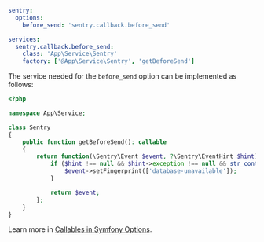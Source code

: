 ```yaml {filename:config/packages/sentry.yaml}
sentry:
  options:
    before_send: 'sentry.callback.before_send'

services:
  sentry.callback.before_send:
    class: 'App\Service\Sentry'
    factory: ['@App\Service\Sentry', 'getBeforeSend']
```

The service needed for the `before_send` option can be implemented as follows:

```php {filename:src/Service/Sentry.php}
<?php

namespace App\Service;

class Sentry
{
    public function getBeforeSend(): callable
    {
        return function(\Sentry\Event $event, ?\Sentry\EventHint $hint): ?\Sentry\Event {
            if ($hint !== null && $hint->exception !== null && str_contains($hint->exception->getMessage(), 'database unavailable')) {
                $event->setFingerprint(['database-unavailable']);
            }

            return $event;
        };
    }
}
```

<Note>

Learn more in [Callables in Symfony Options](/platforms/php/guides/symfony/configuration/symfony-options/#callables).

</Note>
